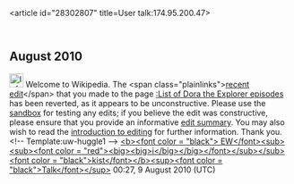 <article id="28302807" title=User talk:174.95.200.47>
	<talkpage id="28302807" title="User talk:174.95.200.47">

== August 2010 ==

[[Image:Information.png|25px]] Welcome to Wikipedia. The &lt;span class=&quot;plainlinks&quot;&gt;[http://en.wikipedia.org/wiki/List_of_Dora_the_Explorer_episodes?diff=377906506 recent edit]&lt;/span&gt; that you made to the page [[:List of Dora the Explorer episodes]] has been reverted, as it appears to be unconstructive. Please use the [[Wikipedia:Sandbox|sandbox]] for testing any edits; if you believe the edit was constructive, please ensure that you provide an informative [[Help:Edit summary|edit summary]]. You may also wish to read the [[Wikipedia:Introduction|introduction to editing]] for further information. Thank you. &lt;!-- Template:uw-huggle1 --&gt; [[User:EWikist |&lt;b&gt;&lt;font color = &quot;black&quot;&gt; EW&lt;/font&gt;&lt;sub&gt;&lt;sub&gt;&lt;font color = &quot;red&quot;&gt;&lt;big&gt;&lt;big&gt;i&lt;/big&gt;&lt;/big&gt;&lt;/font&gt;&lt;/sub&gt;&lt;/sub&gt;&lt;font color = &quot;black&quot;&gt;kist&lt;/font&gt;&lt;/b&gt;]][[User talk:EWikist|&lt;sup&gt;&lt;font color = &quot;black&quot;&gt;Talk&lt;/font&gt;&lt;/sup&gt;]] 00:27, 9 August 2010 (UTC)
	</talkpage>
</article>
